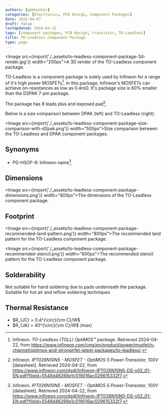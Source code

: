```yaml
---
authors: [gbmhunter]
categories: [Electronics, PCB Design, Component Packages]
date: 2015-04-07
draft: false
lastUpdated: 2024-04-22
tags: [component packages, PCB design, transistor, TO-Leadless]
title: TO-Leadless Component Package
type: page
---
```



<Image src={import('./_assets/to-leadless-component-package-3d-render.jpg')} width="200px">A 3D render of the TO-Leadless component package.</Image>

TO-Leadless is a component package is solely used by Infineon for a range of it's high power MOSFETs[^infineon-to-leadless]. In this package, Infineon's MOSFETs can achieve on-resistances as low as 0.4mΩ. It's package size is 60% smaller than the D2PAK 7-pin package.

The package has 8 leads plus and exposed pad[^infineon-ipt026n10n5-mosfet-ds].

Below is a size comparison between DPAK (left) and TO-Leadless (right):

<Image src={import('./_assets/to-leadless-component-package-size-comparison-with-d2pak.png')} width="500px">Size comparison between the TO-Leadless and DPAK component packages.</Image>

## Synonyms

* PG-HSOF-8: Infineon name[^infineon-ipt026n10n5-mosfet-ds].

## Dimensions

<Image src={import('./_assets/to-leadless-component-package-dimensions.png')} width="800px">The dimensions of the TO-Leadless component package.</Image>

## Footprint

<Image src={import('./_assets/to-leadless-component-package-recommended-land-pattern.png')} width="800px">The recommended land pattern for the TO-Leadless component package.</Image>

<Image src={import('./_assets/to-leadless-component-package-recommended-stencil.png')} width="600px">The recommended stencil pattern for the TO-Leadless component package.</Image>

## Solderability

Not suitable for hand soldering due to pads underneath the package. Suitable for hot air and reflow soldering techniques

## Thermal Resistance

* $R_{JC} = 0.4^{\circ}{\rm C}/W$
* $R_{JA} = 40^{\circ}{\rm C}/W$ (max)

[^infineon-ipt026n10n5-mosfet-ds]: Infineon. _IPT026N10N5 - MOSFET - OptiMOS 5 Power-Transistor, 100V_ [datasheet]. Retrieved 2024-04-22, from https://www.infineon.com/dgdl/Infineon-IPT026N10N5-DS-v02_01-EN.pdf?fileId=5546d46269e1c019016ac029615332f7.
[^infineon-to-leadless]: Infineon. _TO-Leadless (TOLL) OptiMOS™ package_. Retrieved 2024-04-22, from https://www.infineon.com/cms/en/product/power/mosfet/n-channel/optimos-and-strongirfet-latest-packages/to-leadless/.
